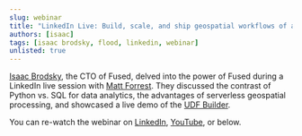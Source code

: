 ```yaml
---
slug: webinar
title: "LinkedIn Live: Build, scale, and ship geospatial workflows of any size with Fused"
authors: [isaac]
tags: [isaac brodsky, flood, linkedin, webinar]
unlisted: true
---
```



[Isaac Brodsky](https://www.linkedin.com/in/isaacbrodsky/), the CTO of Fused, delved into the power of Fused during a LinkedIn live session with [Matt Forrest](https://www.linkedin.com/in/mbforr/). They discussed the contrast of Python vs. SQL for data analytics, the advantages of serverless geospatial processing, and showcased a live demo of the [UDF Builder](/workbench/udf-builder/).

You can re-watch the webinar on [LinkedIn](https://www.linkedin.com/events/7178914577483460608/about/?originTrackingId=T5KoFtnbRYSCUZ2wcH3h5A%3D%3D), [YouTube](https://www.youtube.com/watch?v=SztyQoBtfh0), or below.


<ReactPlayer className="video__player" playing={true} muted={true} controls height="50vh" url="https://www.youtube.com/watch?v=SztyQoBtfh0" width="100%" />
